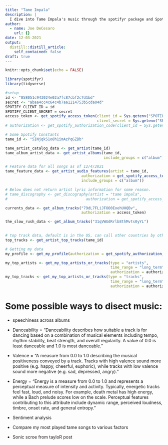 ```yaml
---
title: "Tame Impala"
description: |
  I dive into Tame Impala's music through the spotifyr package and Spotify's API.
author:
  - name: Joe DeCesaro
    url: {}
date: 12-03-2021
output:
  distill::distill_article:
    self_contained: false
draft: true
---
```



```r
knitr::opts_chunk$set(echo = FALSE)
```

```r
library(spotifyr)
library(tidyverse)
```

```r
#setup
id <- "858051c943024e02a7fc87cbf2c7d1bd"
secret <- "abaa4cc4c64c4b7aa1214753b5cda04d"
SPOTIFY_CLIENT_ID = id
SPOTIFY_CLIENT_SECRET = secret
access_token <- get_spotify_access_token(client_id = Sys.getenv("SPOTIFY_CLIENT_ID"),
                                         client_secret = Sys.getenv("SPOTIFY_CLIENT_SECRET"))
# authorization <- get_spotify_authorization_code(client_id = Sys.getenv("SPOTIFY_CLIENT_ID"), client_secret = Sys.getenv("SPOTIFY_CLIENT_SECRET"))
```

```r
# Some Spotify Constants
tame_id <- "5INjqkS1o8h1imAzPqGZBb"
```


```r
tame_artist_catalog_data <- get_artist(tame_id)
tame_album_artist_data <- get_artist_albums(tame_id, 
                                            include_groups = c("album"))
```


```r
# Feature data for all songs as of 12/4/2021
tame_feature_data <- get_artist_audio_features(artist = tame_id, 
                                  authorization = get_spotify_access_token(), 
                                  include_groups = c("album"))

# Below does not return artist lyric information for some reason.
# tame_discography <- get_discography(artist = "tame impala", 
#                                   authorization = get_spotify_access_token())
```

```r
currents_data <- get_album_tracks("79dL7FLiJFOO0EoehUHQBv", 
                                  authorization = access_token)

the_slow_rush_data <- get_album_tracks("31qVWUdRrlb8thMvts0yYL")
                                       
```

```r
# top track data, default is in the US, can call other countries by other ID's
top_tracks <- get_artist_top_tracks(tame_id)
```


```r
# Getting my data
my_profile <- get_my_profile(authorization = get_spotify_authorization_code())

my_top_artists <- get_my_top_artists_or_tracks(type = "artists", 
                                               time_range = "long_term",
                                               authorization = authorization)
my_top_tracks <- get_my_top_artists_or_tracks(type = "tracks", 
                                               time_range = "long_term",
                                               authorization = authorization)
```


# Some possible ways to disect music:
* speechiness across albums
* Danceability = “Danceability describes how suitable a track is for dancing based on a combination of musical elements including tempo, rhythm stability, beat strength, and overall regularity. A value of 0.0 is least danceable and 1.0 is most danceable.”
* Valence = “A measure from 0.0 to 1.0 describing the musical positiveness conveyed by a track. Tracks with high valence sound more positive (e.g. happy, cheerful, euphoric), while tracks with low valence sound more negative (e.g. sad, depressed, angry).”
* Energy = “Energy is a measure from 0.0 to 1.0 and represents a perceptual measure of intensity and activity. Typically, energetic tracks feel fast, loud, and noisy. For example, death metal has high energy, while a Bach prelude scores low on the scale. Perceptual features contributing to this attribute include dynamic range, perceived loudness, timbre, onset rate, and general entropy.”
* Sentiment analysis

* Compare my most played tame songs to various factors
* Sonic scroe from tayloR post
